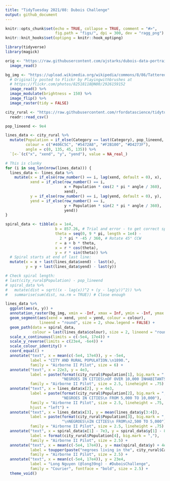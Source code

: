 ```yaml
---
title: "TidyTuesday 2021/08: Dubois Challenge"
output: github_document
---
```


```r
knitr::opts_chunk$set(echo = TRUE, collapse = TRUE, comment = "#>",
                      fig.path = "figs/", dpi = 300, dev = "ragg_png")
knitr::knit_hooks$set(optipng = knitr::hook_optipng)
```

```r
library(tidyverse)
library(magick)
```

```r
orig <- "https://raw.githubusercontent.com/ajstarks/dubois-data-portraits/master/challenge/challenge06/original-plate-11.jpg" %>% 
  image_read()

bg_img <- "https://upload.wikimedia.org/wikipedia/commons/8/86/Tattered_Edges.png" %>% 
  # Originally posted to Flickr by Playingwithbrushes at
  # https://flickr.com/photos/82518118@N00/2926159152
  image_read() %>% 
  image_modulate(brightness = 150) %>% 
  image_flip() %>% 
  image_raster(tidy = FALSE)

city_rural <- "https://raw.githubusercontent.com/rfordatascience/tidytuesday/master/data/2021/2021-02-16/city_rural.csv" %>% 
  readr::read_csv()

pop_lineend <- 9e4

lines_data <- city_rural %>% 
  mutate(Population = if_else(Category == last(Category), pop_lineend, Population),
         colour = c("#406C5C", "#5472A8", "#F2B100", "#D4273F"),
         angle = c(0, 135, 45, 135)) %>% 
  `[<-`(c("x", "xend", "y", "yend"), value = NA_real_)

# This is clunky
for (i in seq_len(nrow(lines_data))) {
  lines_data <- lines_data %>% 
    mutate(x = if_else(row_number() == i, lag(xend, default = 0), x),
           xend = if_else(row_number() == i,
                          x + Population * cos(2 * pi * angle / 360),
                          xend),
           y = if_else(row_number() == i, lag(yend, default = 0), y),
           yend = if_else(row_number() == i,
                          y + Population * sin(2 * pi * angle / 360),
                          yend))
}

spiral_data <- tibble(a = 1e4,
                      b = 857.26, # Trial and error - to get correct spiral length
                      theta = seq(0, 9 * pi, length = 1e4) -
                        2 * pi * -45 / 360, # Rotate 45° CCW
                      r = a + b * theta,
                      x = r * cos(theta),
                      y = r * sin(theta)) %>%
  # Spiral starts at end of last line:
  mutate(x = x + last(lines_data$xend) - last(x),
         y = y + last(lines_data$yend) - last(y))

# Check spiral length:
# last(city_rural$Population) - pop_lineend
# spiral_data %>% 
#   mutate(dist = sqrt((x - lag(x))^2 + (y - lag(y))^2)) %>%
#   summarise(sum(dist, na.rm = TRUE)) # Close enough
```

```r
lines_data %>% 
  ggplot(aes(x, y)) +
  annotation_raster(bg_img, xmin = -Inf, xmax = Inf, ymin = -Inf, ymax = Inf) +
  geom_segment(aes(xend = xend, yend = yend, colour = colour),
               lineend = "round", size = 2, show.legend = FALSE) +
  geom_path(data = spiral_data,
            colour = last(lines_data$colour), size = 2, lineend = "round") +
  scale_x_continuous(limits = c(-5e4, 17e4)) +
  scale_y_reverse(limits = c(23e4, -6e4)) +
  scale_colour_identity() +
  coord_equal() +
  annotate("text", x = mean(c(-5e4, 17e4)), y = -5e4,
           label = "CITY AND RURAL POPULATION.\n1890.",
           family = "Airborne II Pilot", size = 6) +
  annotate("text", x = 22e3, y = 4e3,
           label = paste(format(city_rural$Population[1], big.mark = ","),
                         "NEGROES IN CITIES\nOF OVER 10,000 INHABITANTS"),
           family = "Airborne II Pilot", size = 2.5, lineheight = .75) +
  annotate("text", x = lines_data$x[2], y = 4e3,
           label = paste(format(city_rural$Population[2], big.mark = ","),
                         "NEGROES IN CITIES\n FROM 5,000 TO 10,000"),
           family = "Airborne II Pilot", size = 2.5, lineheight = .75,
           hjust = "left") +
  annotate("text", x = lines_data$x[3], y = mean(lines_data$y[3:4]),
           label = paste(format(city_rural$Population[3], big.mark = ","),
                         "\nNEGROES\nIN CITIES\n FROM\n2,500 TO 5,000"),
           family = "Airborne II Pilot", size = 2.5, lineheight = .75) +
  annotate("text", x = spiral_data$x[1] - 7e3, y = spiral_data$y[1] - 8e3,
           label = format(city_rural$Population[4], big.mark = ","),
           family = "Airborne II Pilot", size = 2.5) +
  annotate("text", x = mean(c(-5e4, 17e4)), y = max(spiral_data$y) + 4e3,
           label = toupper(paste("negroes living in the", city_rural$Category[4])),
           family = "Airborne II Pilot", size = 2.5) +
  annotate("text", x = mean(c(-5e4, 17e4)), y = 23e4,
           label = "Long Nguyen (@long39ng) · #DuboisChallenge",
           family = "Courier", fontface = "bold", size = 2.5) +
  theme_void()
```
